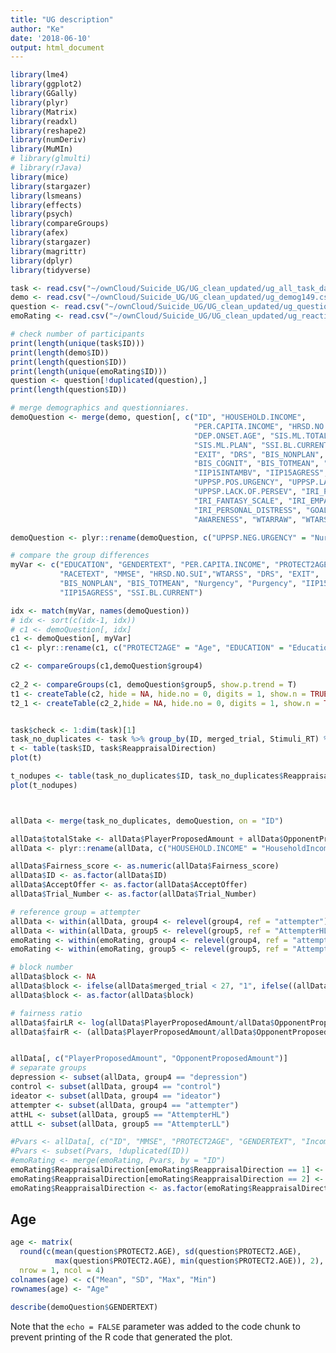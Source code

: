 ```yaml
---
title: "UG description"
author: "Ke"
date: '2018-06-10'
output: html_document
---
```


```r
library(lme4)
library(ggplot2)
library(GGally)
library(plyr)
library(Matrix)
library(readxl)
library(reshape2)
library(numDeriv)
library(MuMIn)
# library(glmulti)
# library(rJava)
library(mice)
library(stargazer)
library(lsmeans)
library(effects)
library(psych)
library(compareGroups)
library(afex)
library(stargazer)
library(magrittr)
library(dplyr)
library(tidyverse)

```


```r
task <- read.csv("~/ownCloud/Suicide_UG/UG_clean_updated/ug_all_task_data149.csv")
demo <- read.csv("~/ownCloud/Suicide_UG/UG_clean_updated/ug_demog149.csv")
question <- read.csv("~/ownCloud/Suicide_UG/UG_clean_updated/ug_questionnaire.csv")
emoRating <- read.csv("~/ownCloud/Suicide_UG/UG_clean_updated/ug_reactivity149.csv")

# check number of participants 
print(length(unique(task$ID)))
print(length(demo$ID))
print(length(question$ID))
print(length(unique(emoRating$ID)))
question <- question[!duplicated(question),]
print(length(question$ID))

# merge demographics and questionniares. 
demoQuestion <- merge(demo, question[, c("ID", "HOUSEHOLD.INCOME", 
                                         "PER.CAPITA.INCOME", "HRSD.NO.SUI",
                                         "DEP.ONSET.AGE", "SIS.ML.TOTAL",
                                         "SIS.ML.PLAN", "SSI.BL.CURRENT", "MMSE.TOTAL",
                                         "EXIT", "DRS", "BIS_NONPLAN", "BIS_MOTOR",
                                         "BIS_COGNIT", "BIS_TOTMEAN", "IIP15INTSEN",
                                         "IIP15INTAMBV", "IIP15AGRESS", "UPPSP.NEG.URGENCY",
                                         "UPPSP.POS.URGENCY", "UPPSP.LACK.OF.PREMED",
                                         "UPPSP.LACK.OF.PERSEV", "IRI_PERSPECTIVE_TAKING",
                                         "IRI_FANTASY_SCALE", "IRI_EMPATHETIC_CONCERN",
                                         "IRI_PERSONAL_DISTRESS", "GOALS", "IMPULSE",
                                         "AWARENESS", "WTARRAW", "WTARSS")], on = "ID")

demoQuestion <- plyr::rename(demoQuestion, c("UPPSP.NEG.URGENCY" = "Nurgency", "UPPSP.POS.URGENCY" = "Purgency", "MMSE.TOTAL" = "MMSE"))

# compare the group differences
myVar <- c("EDUCATION", "GENDERTEXT", "PER.CAPITA.INCOME", "PROTECT2AGE", 
           "RACETEXT", "MMSE", "HRSD.NO.SUI","WTARSS", "DRS", "EXIT", 
           "BIS_NONPLAN", "BIS_TOTMEAN", "Nurgency", "Purgency", "IIP15INTAMBV", "IIP15INTSEN", 
           "IIP15AGRESS", "SSI.BL.CURRENT")

idx <- match(myVar, names(demoQuestion))
# idx <- sort(c(idx-1, idx))
# c1 <- demoQuestion[, idx]
c1 <- demoQuestion[, myVar]
c1 <- plyr::rename(c1, c("PROTECT2AGE" = "Age", "EDUCATION" = "Education", "RACETEXT" = "Race", "HRSD.NO.SUI" = "Hamilton Rating Scale for Depression(no 16Q)", "GENDERTEXT" = "Gender", "WTARSS" = "Wechsler Test of Adult Reading Standardized Score", "DRS" = "Dementia Rating Scale", "EXIT" = "EXIT - Neuropsych Exam", "Nurgency" = "UPPSP Impulsive Behavior Scale - negative urgency", "Purgency" = "UPPSP Impulsive Behavior Scale - positive urgency", "SSI.BL.CURRENT" = "Suicide Ideation Scale", "PER.CAPITA.INCOME" = "Income Per Capita", "BIS_TOTMEAN" = "BIS Total"))

c2 <- compareGroups(c1,demoQuestion$group4)
                    
c2_2 <- compareGroups(c1, demoQuestion$group5, show.p.trend = T)
t1 <- createTable(c2, hide = NA, hide.no = 0, digits = 1, show.n = TRUE, show.p.mul = T)
t2_1 <- createTable(c2_2,hide = NA, hide.no = 0, digits = 1, show.n = TRUE, show.p.mul = T)


task$check <- 1:dim(task)[1]
task_no_duplicates <- task %>% group_by(ID, merged_trial, Stimuli_RT) %>% filter(row_number(check) == 1)
t <- table(task$ID, task$ReappraisalDirection)
plot(t)

t_nodupes <- table(task_no_duplicates$ID, task_no_duplicates$ReappraisalDirection)
plot(t_nodupes)



allData <- merge(task_no_duplicates, demoQuestion, on = "ID")

allData$totalStake <- allData$PlayerProposedAmount + allData$OpponentProposedAmount
allData <- plyr::rename(allData, c("HOUSEHOLD.INCOME" = "HouseholdIncome", "HRSD.NO.SUI" = "HRSD_NO_SUI", "PER.CAPITA.INCOME" = "IncomePerCapita", "MMSETOTAL" = "MMSE"))

allData$Fairness_score <- as.numeric(allData$Fairness_score)
allData$ID <- as.factor(allData$ID)
allData$AcceptOffer <- as.factor(allData$AcceptOffer)
allData$Trial_Number <- as.factor(allData$Trial_Number)

# reference group = attempter
allData <- within(allData, group4 <- relevel(group4, ref = "attempter"))
allData <- within(allData, group5 <- relevel(group5, ref = "AttempterHL"))
emoRating <- within(emoRating, group4 <- relevel(group4, ref = "attempter"))
emoRating <- within(emoRating, group5 <- relevel(group5, ref = "AttempterHL"))

# block number
allData$block <- NA
allData$block <- ifelse(allData$merged_trial < 27, "1", ifelse((allData$merged_trial > 26) & (allData$merged_trial < 53), "2", "3" ))
allData$block <- as.factor(allData$block)

# fairness ratio
allData$fairLR <- log(allData$PlayerProposedAmount/allData$OpponentProposedAmount)
allData$fairR <- (allData$PlayerProposedAmount/allData$OpponentProposedAmount)


allData[, c("PlayerProposedAmount", "OpponentProposedAmount")]
# separate groups
depression <- subset(allData, group4 == "depression")
control <- subset(allData, group4 == "control")
ideator <- subset(allData, group4 == "ideator")
attempter <- subset(allData, group4 == "attempter")
attHL <- subset(allData, group5 == "AttempterHL")
attLL <- subset(allData, group5 == "AttempterLL")

#Pvars <- allData[, c("ID", "MMSE", "PROTECT2AGE", "GENDERTEXT", "IncomePerCapita", "HRSD_NO_SUI", "EDUCATION", "RACETEXT", "WTARSS", "DRS", "EXIT", "BIS_NONPLAN", "urgency", "IIP15INTAMBV", "IIP15INTSEN", "IIP15AGRESS", "IRI_EMPATHETIC_CONCERN")]
#Pvars <- subset(Pvars, !duplicated(ID))
#emoRating <- merge(emoRating, Pvars, by = "ID")
emoRating$ReappraisalDirection[emoRating$ReappraisalDirection == 1] <- "punish"
emoRating$ReappraisalDirection[emoRating$ReappraisalDirection == 2] <- "empathy"
emoRating$ReappraisalDirection <- as.factor(emoRating$ReappraisalDirection)
```

## Age


```r
age <- matrix(
  round(c(mean(question$PROTECT2.AGE), sd(question$PROTECT2.AGE), 
          max(question$PROTECT2.AGE), min(question$PROTECT2.AGE)), 2),
  nrow = 1, ncol = 4)
colnames(age) <- c("Mean", "SD", "Max", "Min")
rownames(age) <- "Age"

describe(demoQuestion$GENDERTEXT)

```

Note that the `echo = FALSE` parameter was added to the code chunk to prevent printing of the R code that generated the plot.
